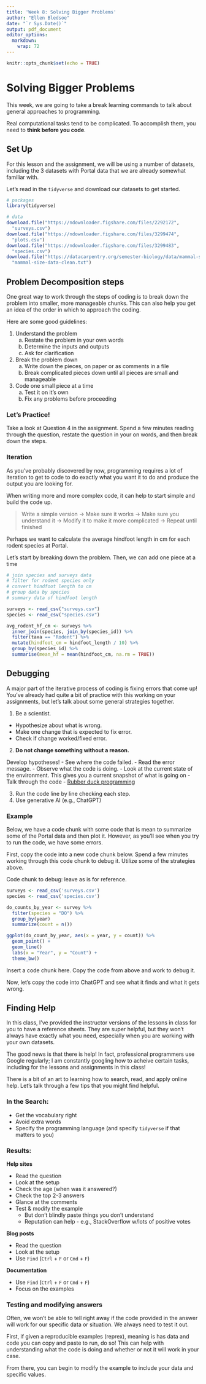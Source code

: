 ```yaml
---
title: 'Week 8: Solving Bigger Problems'
author: "Ellen Bledsoe"
date: "`r Sys.Date()`"
output: pdf_document
editor_options: 
  markdown: 
    wrap: 72
---
```


```r
knitr::opts_chunk$set(echo = TRUE)
```

# Solving Bigger Problems

This week, we are going to take a break learning commands to talk about
general approaches to programming.

Real computational tasks tend to be complicated. To accomplish them, you
need to **think before you code**.

## Set Up

For this lesson and the assignment, we will be using a number of
datasets, including the 3 datasets with Portal data that we are already
somewhat familiar with.

Let's read in the `tidyverse` and download our datasets to get started.

```r
# packages
library(tidyverse)

# data
download.file("https://ndownloader.figshare.com/files/2292172",
  "surveys.csv")
download.file("https://ndownloader.figshare.com/files/3299474",
  "plots.csv")
download.file("https://ndownloader.figshare.com/files/3299483",
  "species.csv")
download.file("https://datacarpentry.org/semester-biology/data/mammal-size-data-clean.tsv",
  "mammal-size-data-clean.txt")
```

## Problem Decomposition steps

One great way to work through the steps of coding is to break down the
problem into smaller, more manageable chunks. This can also help you get
an idea of the order in which to approach the coding.

Here are some good guidelines:

1.  Understand the problem
    a.  Restate the problem in your own words
    b.  Determine the inputs and outputs
    c.  Ask for clarification
2.  Break the problem down
    a.  Write down the pieces, on paper or as comments in a file
    b.  Break complicated pieces down until all pieces are small and
        manageable
3.  Code one small piece at a time
    a.  Test it on it's own
    b.  Fix any problems before proceeding

### Let's Practice!

Take a look at Question 4 in the assignment. Spend a few minutes reading
through the question, restate the question in your on words, and then
break down the steps.

### Iteration

As you've probably discovered by now, programming requires a lot of
iteration to get to code to do exactly what you want it to do and
produce the output you are looking for.

When writing more and more complex code, it can help to start simple and
build the code up.

> Write a simple version -\> Make sure it works -\> Make sure you
> understand it -\> Modify it to make it more complicated -\> Repeat
> until finished

Perhaps we want to calculate the average hindfoot length in cm for each
rodent species at Portal.

Let's start by breaking down the problem. Then, we can add one piece at a time

```r
# join species and surveys data
# filter for rodent species only
# convert hindfoot length to cm
# group data by species
# summary data of hindfoot length

surveys <- read_csv("surveys.csv")
species <- read_csv("species.csv")

avg_rodent_hf_cm <- surveys %>% 
  inner_join(species, join_by(species_id)) %>% 
  filter(taxa == "Rodent") %>% 
  mutate(hindfoot_cm = hindfoot_length / 10) %>% 
  group_by(species_id) %>% 
  summarise(mean_hf = mean(hindfoot_cm, na.rm = TRUE))
```

## Debugging

A major part of the iterative process of coding is fixing errors that
come up! You've already had quite a bit of practice with this working on
your assignments, but let's talk about some general strategies together.

1.  Be a scientist.

-   Hypothesize about what is wrong.
-   Make one change that is expected to fix error.
-   Check if change worked/fixed error.

2.  **Do not change something without a reason.**

Develop hypotheses!
-   See where the code failed.
-   Read the error message.
-   Observe what the code is doing.
    -   Look at the current state of the environment. This gives you
        a current snapshot of what is going on
    -   Talk through the code
    -   [Rubber duck
            programming](https://en.wikipedia.org/wiki/Rubber_duck_debugging)

3.  Run the code line by line checking each step.
4.  Use generative AI (e.g., ChatGPT)

### Example

Below, we have a code chunk with some code that is mean to summarize
some of the Portal data and then plot it. However, as you'll see when
you try to run the code, we have some errors.

First, copy the code into a new code chunk below. Spend a few minutes working through this code chunk to debug it. Utilize
some of the strategies above.

Code chunk to debug: leave as is for reference.

```r
surveys <- read_csv('surveys.csv')
species <- read_csv('species.csv')

do_counts_by_year <- survey %>% 
  filter(species = "DO") %>% 
  group_by(year)
  summarize(count = n())

ggplot(do_count_by_year, aes(x = year, y = count)) %>% 
  geom_point() +
  geom_line()
  labs(x = "Year", y = "Count") +
  theme_bw()
```

Insert a code chunk here. Copy the code from above and work to debug it.

Now, let's copy the code into ChatGPT and see what it finds and what it
gets wrong.

## Finding Help

In this class, I've provided the instructor versions of the lessons in
class for you to have a reference sheets. They are super helpful, but
they won't always have exactly what you need, especially when you are
working with your own datasets.

The good news is that there is help! In fact, professional programmers
use Google regularly; I am constantly googling how to acheive certain
tasks, including for the lessons and assignments in this class!

There is a bit of an art to learning how to search, read, and apply
online help. Let's talk through a few tips that you might find helpful.

### In the Search:

-   Get the vocabulary right
-   Avoid extra words
-   Specify the programming language (and specify `tidyverse` if that
    matters to you)

### Results:

**Help sites**

-   Read the question
-   Look at the setup
-   Check the age (when was it answered?)
-   Check the top 2-3 answers
-   Glance at the comments
-   Test & modify the example
    -   But don't blindly paste things you don't understand
    -   Reputation can help - e.g., StackOverflow w/lots of positive
        votes

**Blog posts**

-   Read the question
-   Look at the setup
-   Use `Find` (`Ctrl` + `F` or `Cmd` + `F`)

**Documentation**

-   Use `Find` (`Ctrl` + `F` or `Cmd` + `F`)
-   Focus on the examples

### Testing and modifying answers

Often, we won't be able to tell right away if the code provided in the
answer will work for our specific data or situation. We always need to
test it out.

First, if given a reproducible examples (reprex), meaning is has data
and code you can copy and paste to run, do so! This can help with
understanding what the code is doing and whether or not it will work in
your case.

From there, you can begin to modify the example to include your data and
specific values.

